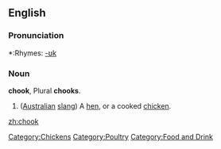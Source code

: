 ==English==

===Pronunciation===
*:Rhymes: [[Rhymes:English:-ʊk|-ʊk]]

===Noun===
'''chook''', Plural '''chooks'''.

# ([[Australian]] [[slang]]) A [[hen]], or a cooked [[chicken]].
[[Category:Chickens]][[Category:Poultry]][[Category:Food and Drink]]

[[zh:chook]]
